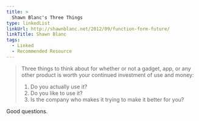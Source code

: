 ```yaml
---
title: >
  Shawn Blanc's Three Things
type: linkedList
linkUrl: http://shawnblanc.net/2012/09/function-form-future/
linkTitle: Shawn Blanc
tags:
  - Linked
  - Recommended Resource
---
```


> Three things to think about for whether or not a gadget, app, or any other product is worth your continued investment of use and money:
>
> 1.  Do you actually use it?
> 2.  Do you like to use it?
> 3.  Is the company who makes it trying to make it better for you?

Good questions.
